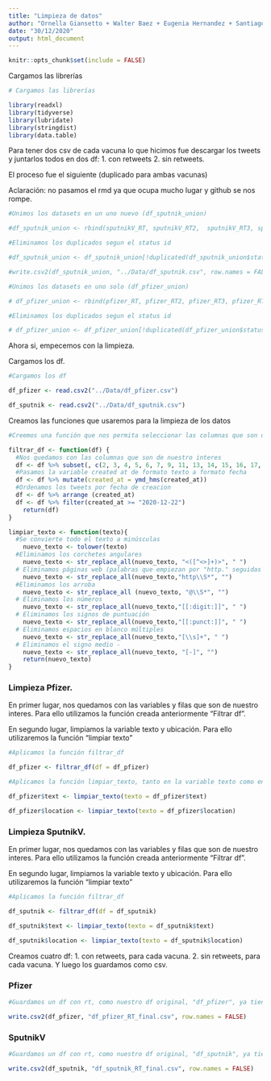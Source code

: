 ```yaml
---
title: "Limpieza de datos"
author: "Ornella Giansetto + Walter Baez + Eugenia Hernandez + Santiago Caviglia + Fernando Zaffaroni"
date: "30/12/2020"
output: html_document
---
```


```r
knitr::opts_chunk$set(include = FALSE)
```

Cargamos las librerías

```r
# Cargamos las librerías

library(readxl)
library(tidyverse)
library(lubridate)
library(stringdist)
library(data.table)
```

Para tener dos csv de cada vacuna lo que hicimos fue descargar los tweets y juntarlos todos en dos df: 1. con retweets 2. sin retweets.

El proceso fue el siguiente (duplicado para ambas vacunas)

Aclaración: no pasamos el rmd ya que ocupa mucho lugar y github se nos rompe.

```r
#Unimos los datasets en un uno nuevo (df_sputnik_union)

#df_sputnik_union <- rbind(sputnikV_RT, sputnikV_RT2,  sputnikV_RT3, sputnikV_RT4, sputnikV_RT5, sputnikV_RT6, sputnikV_RT7, sputnikV_RT8, sputnikV_RT9, sputnikV_RT10, sputnikV_RT11, sputnikV_RT12, sputnikV_RT13)

#Eliminamos los duplicados segun el status id

#df_sputnik_union <- df_sputnik_union[!duplicated(df_sputnik_union$status_id),]

#write.csv2(df_sputnik_union, "../Data/df_sputnik.csv", row.names = FALSE)

#Unimos los datasets en uno solo (df_pfizer_union)

# df_pfizer_union <- rbind(pfizer_RT, pfizer_RT2, pfizer_RT3, pfizer_RT4, pfizer_RT5, pfizer_RT6, pfizer_RT7, pfizer_RT8, pfizer_RT9, pfizer_RT10, pfizer_RT11, pfizer_RT12, pfizer_RT13)

#Eliminamos los duplicados segun el status id

# df_pfizer_union <- df_pfizer_union[!duplicated(df_pfizer_union$status_id),]

```

Ahora si, empecemos con la limpieza.

Cargamos los df. 

```r
#Cargamos los df 

df_pfizer <- read.csv2("../Data/df_pfizer.csv")

df_sputnik <- read.csv2("../Data/df_sputnik.csv")

```

Creamos las funciones que usaremos para la limpieza de los datos 

```r

#Creemos una función que nos permita seleccionar las columnas que son de nuestro interes, y a su vez, filtrar por la variable ubicación. Además, cambiamos el formato de la variable fecha y la ordenamos de manera ascedente.

filtrar_df <- function(df) {
  #Nos quedamos con las columnas que son de nuestro interes
  df <- df %>% subset(, c(2, 3, 4, 5, 6, 7, 9, 11, 13, 14, 15, 16, 17, 18, 31, 32, 49, 55, 56, 57, 58, 59, 61, 68, 69, 70, 71, 75, 79, 85))   
  #Pasamos la variable created at de formato texto a formato fecha
  df <- df %>% mutate(created_at = ymd_hms(created_at)) 
  #Ordenamos los tweets por fecha de creacion
  df <- df %>% arrange (created_at) 
  df <- df %>% filter(created_at >= "2020-12-22")
    return(df)
}

limpiar_texto <- function(texto){
  #Se convierte todo el texto a minúsculas
    nuevo_texto <- tolower(texto)
  #Eliminamos los corchetes angulares
    nuevo_texto <- str_replace_all(nuevo_texto, "<([^<>]+)>", " ")
  # Eliminamos páginas web (palabras que empiezan por "http." seguidas de cualquier cosa que no sea un espacio)    
    nuevo_texto <- str_replace_all(nuevo_texto,"http\\S*", "")
  #Eliminamos los arroba 
    nuevo_texto <- str_replace_all (nuevo_texto, "@\\S*", "")
  # Eliminamos los números
    nuevo_texto <- str_replace_all(nuevo_texto,"[[:digit:]]", " ")
  # Eliminamos los signos de puntuación
    nuevo_texto <- str_replace_all(nuevo_texto,"[[:punct:]]", " ")
  # Eliminamos espacios en blanco múltiples
    nuevo_texto <- str_replace_all(nuevo_texto,"[\\s]+", " ")
  # Eliminamos el signo medio - 
    nuevo_texto <- str_replace_all(nuevo_texto, "[-]", "")
    return(nuevo_texto)
}

```

### Limpieza Pfizer.

En primer lugar, nos quedamos con las variables y filas que son de nuestro interes. Para ello utilizamos la función creada anteriormente "Filtrar df".

En segundo lugar, limpiamos la variable texto y ubicación. Para ello utilizaremos la función "limpiar texto"


```r
#Aplicamos la función filtrar_df 

df_pfizer <- filtrar_df(df = df_pfizer)

#Aplicamos la función limpiar_texto, tanto en la variable texto como en la de ubicación.

df_pfizer$text <- limpiar_texto(texto = df_pfizer$text)

df_pfizer$location <- limpiar_texto(texto = df_pfizer$location)

```

### Limpieza SputnikV.

En primer lugar, nos quedamos con las variables y filas que son de nuestro interes. Para ello utilizamos la función creada anteriormente "Filtrar df".

En segundo lugar, limpiamos la variable texto y ubicación. Para ello utilizaremos la función "limpiar texto"

```r

#Aplicamos la función filtrar_df

df_sputnik <- filtrar_df(df = df_sputnik)

df_sputnik$text <- limpiar_texto(texto = df_sputnik$text)

df_sputnik$location <- limpiar_texto(texto = df_sputnik$location)

```

Creamos cuatro df: 1. con retweets, para cada vacuna. 2. sin retweets,  para cada vacuna. Y luego los guardamos como csv.

### Pfizer

```r
#Guardamos un df con rt, como nuestro df original, "df_pfizer", ya tiene los rt, lo unico que hacemos es guardarlo en csv con otro nombre "df_pfizer_RT_final"

write.csv2(df_pfizer, "df_pfizer_RT_final.csv", row.names = FALSE)
```

### SputnikV

```r

#Guardamos un df con rt, como nuestro df original, "df_sputnik", ya tiene los rt, lo unico que hacemos es guardarlo en csv con otro nombre "df_sputnik_RT_final"

write.csv2(df_sputnik, "df_sputnik_RT_final.csv", row.names = FALSE)
```


